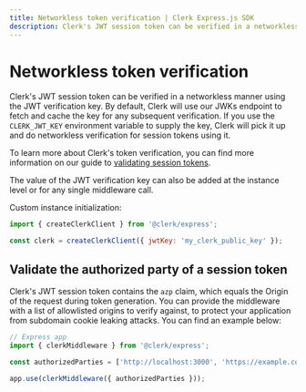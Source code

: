 ```yaml
---
title: Networkless token verification | Clerk Express.js SDK
description: Clerk's JWT session token can be verified in a networkless manner using the JWT verification key.
---
```


# Networkless token verification

Clerk's JWT session token can be verified in a networkless manner using the JWT verification key. By default, Clerk will use our JWKs endpoint to fetch and cache the key for any subsequent verification. If you use the `CLERK_JWT_KEY` environment variable to supply the key, Clerk will pick it up and do networkless verification for session tokens using it.

To learn more about Clerk's token verification, you can find more information on our guide to [validating session tokens](/docs/backend-requests/handling/manual-jwt).

The value of the JWT verification key can also be added at the instance level or for any single middleware call.

Custom instance initialization:

```js
import { createClerkClient } from '@clerk/express';

const clerk = createClerkClient({ jwtKey: 'my_clerk_public_key' });
```

## Validate the authorized party of a session token

Clerk's JWT session token contains the `azp` claim, which equals the Origin of the request during token generation. You can provide the middleware with a list of allowlisted origins to verify against, to protect your application from subdomain cookie leaking attacks. You can find an example below:

```js
// Express app
import { clerkMiddleware } from '@clerk/express';

const authorizedParties = ['http://localhost:3000', 'https://example.com'];

app.use(clerkMiddleware({ authorizedParties }));
```